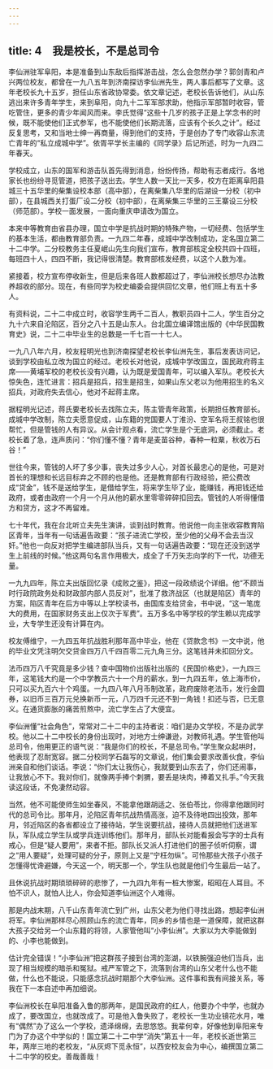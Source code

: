 ```yaml
---
---
---
```

title: 4　我是校长，不是总司令
---

李仙洲驻军阜阳，本是准备到山东敌后指挥游击战，怎么会忽然办学？郭剑青和卢兴两位校友，都曾在一九八五年到济南探访李仙洲先生，两人事后都写了文章。这年老校长九十五岁，担任山东省政协常委。依文章记述，老校长告诉他们，从山东逃出来许多青年学生，来到阜阳，向九十二军军部求助，他指示军部暂时收容，管吃管住，更多的青少年闻风而来。李氏觉得“这些十几岁的孩子正是上学念书的时候，既不能使他们正式参军，也不能使他们长期流落，应该有个长久之计”。经过反复思考，又和当地士绅一再商量，得到他们的支持，于是创办了专门收容山东流亡青年的“私立成城中学”。依胥平学长主编的《同学录》后记所述，时为一九四二年春天。

学校成立，山东的国军和游击队首先得到消息，纷纷传扬，帮助有志者成行。各地家长也纷纷寻觅管道，把孩子送出去。学生人数一天比一天多，校方在距离阜阳县城三十五华里的柴集设校本部（高中部），在离柴集八华里的后湖设一分校（初中部），在县城西关打蛋厂设二分校（初中部），在离柴集三华里的三王寨设三分校（师范部）。学校一面发展，一面向重庆申请改为国立。

本来中等教育由省县办理，国立中学是抗战时期的特殊产物，一切经费、包括学生的基本生活，都由教育部负责。一九四二年春，成城中学改制成功，定名国立第二十二中学。二分校教务主任夏岷山先生向我们宣布，教育部核定全校共四十四班，每班四十人，四四不断，我记得很清楚。教育部核发经费，以这个人数为准。

紧接着，校方宣布停收新生，但是后来各班人数都超过了，李仙洲校长想尽办法教养超收的部分。现在，有些同学为校史编委会提供回忆文章，他们班上有五十多人。

有资料说，二十二中成立时，收容学生两千二百人，教职员四十二人，学生百分之九十六来自沦陷区，百分之八十五是山东人。台北国立编译馆出版的《中华民国教育史》说，二十二中毕业生的总数是一千七百一十七人。

一九八八年六月，校友程明光也到济南探望老校长李仙洲先生，事后发表访问记，谈到学校由私立改为国立的经过。老校长对他说，成城中学改国立，国民政府蒋主席——黄埔军校的老校长没有兴趣，认为既是爱国青年，可以编入军队。老校长大惊失色，连忙进言：招兵是招兵，招生是招生，如果山东父老以为他用招生的名义招兵，对政府失去信心，他对不起蒋主席。

据程明光记述，蒋氏要老校长去找陈立夫，陈主管青年政策，长期担任教育部长。成城中学改制，陈立夫愿意促成，山东籍的党国要人丁淮汾、空军名将王叔铭也很帮忙，但是管钱的人有异议。从会计观点看，流亡学生是个无底洞，必须截止。老校长着了急，连声质问：“你们懂不懂？青年是麦苗谷种，春种一粒粟，秋收万石谷！”

世往今来，管钱的人坏了多少事，丧失过多少人心，对首长最忠心的是他，可是对首长的理想和长远目标弃之不顾的也是他。还是教育部有行政经验，把公费改成“贷金”，钱不是送给学生，是借给学生，将来学生毕了业，能赚钱，再把钱还给政府，或者由政府一个月一个月从他的薪水里零零碎碎扣回去。管钱的人听得懂借方和贷方，这才不再留难。

七十年代，我在台北听立夫先生演讲，谈到战时教育。他说他一向主张收容教育陷区青年，当年有一句话遍告政要：“孩子进流亡学校，至少他的父母不会去当汉奸。”他也一向反对把学生编进部队当兵，又有一句话遍告政要：“现在还没到送学生上前线的时候。”他这两句名言作用极大，成全了千万矢志向学的下一代，功德无量。

一九九四年，陈立夫出版回忆录《成败之鉴》，把这一段政绩说个详细。他“不顾当时行政院政务处和财政部内部人员反对”，批准了救济战区（也就是陷区）青年的方案，陷区青年在后方中等以上学校读书，由国库支给贷金，书中说，“这一笔庞大的费用，在国家财务支出上仅次于军费”。五万多名中等学校的学生赖以完成学业，大专学生还没有计算在内。

校友傅维宁，一九四五年抗战胜利那年高中毕业，他在《贷款念书》一文中说，他的毕业文凭注明欠交贷金四万八千四百零二元九角三分。这笔钱并未扣回分文。

法币四万八千究竟是多少钱？查中国物价出版社出版的《民国价格史》，一九四三年，这笔钱大约是一个中学教员六十一个月的薪水，到一九四五年，依上海市价，只可以买九百六十个鸡蛋。一九四八年八月币制改革，政府废除老法币，发行金圆券，以旧币三百万元兑换新币一元，八万四千元还不到一角钱！扣还与否，已无意义。在通货膨胀的痛苦煎熬中，流亡学生占了大便宜。

李仙洲懂“社会角色”，常常对二十二中的主持者说：咱们是办文学校，不是办武学校。他以二十二中校长的身份出现时，对地方士绅谦逊，对教师礼遇。学生管他叫总司令，他用更正的语气说：“我是你们的校长，不是总司令。”学生聚众起哄时，他表现了忍耐宽容。据二分校同学石磊写的文章说，他们集会要求改善伙食，李仙洲亲自和他们谈话。李说：“你们太让我伤心，我就要到山东去了，你们还闹事，让我放心不下。我对你们，就像两手捧个刺猬，要丢是块肉，捧着又扎手。”今天我读这段话，不免凄然动容。

当然，他不可能使师生如坐春风，不能拿他跟胡适之、张伯苓比，你得拿他跟同时代的总司令比。那年月，沦陷区青年抗战热情高涨，迫不及待地四出投效，那年月，邻近陷区的各省都设立了接待站，学生说要抗战，接待人员就把他们送进军队，军队成立学生队或学兵连训练他们。那年月，部队长对能看报会写字的士兵有戒心，但是“疑人要用”，来者不拒。部队长又派人打进他们的圈子侦听伺察，谓之“用人要疑”，处理可疑的分子，原则上又是“宁枉勿纵”。可怜那些大孩子小孩子怎懂得忧谗避嫌，今天这一个，明天那一个，学生队也就是他们今生最后一站了。

且休说抗战时期琐琐碎碎的悲惨了，一九四九年有一桩大惨案，昭昭在人耳目。不怕不识人，就怕人比人，你会知道李仙洲这个人难得。

那是内战末期，八千山东青年流亡到广州，山东父老为他们寻找出路，想起李仙洲将军。李仙洲那样尽心照顾山东的流亡青年，同乡的乡情也是一道保障，就把这群大孩子交给另一个山东籍的将领，人家管他叫“小李仙洲”。大家以为大李能做到的、小李也能做到。

估计完全错误！“小李仙洲”把这群孩子接到台湾的澎湖，以铁腕强迫他们当兵，出现了相当规模的暗杀和冤狱。戒严军管之下，流落到台湾的山东父老什么也不能做，什么也不能说，只能感念抗战时期那个大李仙洲。这件事和我有间接关系，等我在下一本自述中再加细说。

李仙洲校长在阜阳准备入鲁的那两年，是国民政府的红人，他要办个中学，也就办成了，要改国立，也就改成了。可是他入鲁失败了，老校长一生功业镜花水月，唯有“偶然”办了这么一个学校，遗泽绵绵，去思悠悠。我辈何幸，好像他到阜阳来专门为了办这个中学似的！国立第二十二中学“消失”第五十一年，老校长逝世第三年，两岸三地的老校友，“从灰烬下觅永恒”，以西安校友会为中心，编撰国立第二十二中学的校史。善哉善哉！